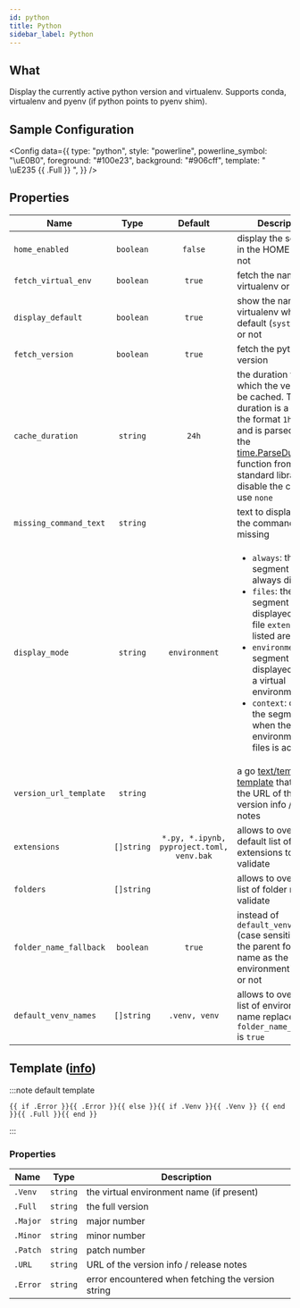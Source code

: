 ```yaml
---
id: python
title: Python
sidebar_label: Python
---
```


## What

Display the currently active python version and virtualenv.
Supports conda, virtualenv and pyenv (if python points to pyenv shim).

## Sample Configuration


<Config
  data={{
    type: "python",
    style: "powerline",
    powerline_symbol: "\uE0B0",
    foreground: "#100e23",
    background: "#906cff",
    template: " \uE235 {{ .Full }} ",
  }}
/>

## Properties

| Name                   |    Type    |                  Default                  | Description                                                                                                                                                                                                                                                                                                             |
| ---------------------- | :--------: | :---------------------------------------: | ----------------------------------------------------------------------------------------------------------------------------------------------------------------------------------------------------------------------------------------------------------------------------------------------------------------------- |
| `home_enabled`         | `boolean`  |                  `false`                  | display the segment in the HOME folder or not                                                                                                                                                                                                                                                                           |
| `fetch_virtual_env`    | `boolean`  |                  `true`                   | fetch the name of the virtualenv or not                                                                                                                                                                                                                                                                                 |
| `display_default`      | `boolean`  |                  `true`                   | show the name of the virtualenv when it's default (`system`, `base`) or not                                                                                                                                                                                                                                             |
| `fetch_version`        | `boolean`  |                  `true`                   | fetch the python version                                                                                                                                                                                                                                                                                                |
| `cache_duration`       |  `string`  |                   `24h`                   | the duration for which the version will be cached. The duration is a string in the format `1h2m3s` and is parsed using the [time.ParseDuration] function from the Go standard library. To disable the cache, use `none`                                                                                                 |
| `missing_command_text` |  `string`  |                                           | text to display when the command is missing                                                                                                                                                                                                                                                                             |
| `display_mode`         |  `string`  |               `environment`               | <ul><li>`always`: the segment is always displayed</li><li>`files`: the segment is only displayed when file `extensions` listed are present</li><li>`environment`: the segment is only displayed when in a virtual environment</li><li>`context`: displays the segment when the environment or files is active</li></ul> |
| `version_url_template` |  `string`  |                                           | a go [text/template][go-text-template] [template][templates] that creates the URL of the version info / release notes                                                                                                                                                                                                   |
| `extensions`           | `[]string` | `*.py, *.ipynb, pyproject.toml, venv.bak` | allows to override the default list of file extensions to validate                                                                                                                                                                                                                                                      |
| `folders`              | `[]string` |                                           | allows to override the list of folder names to validate                                                                                                                                                                                                                                                                 |
| `folder_name_fallback` | `boolean`  |                  `true`                   | instead of `default_venv_names` (case sensitive), use the parent folder name as the virtual environment's name or not                                                                                                                                                                                                   |
| `default_venv_names`   | `[]string` |               `.venv, venv`               | allows to override the list of environment's name replaced when `folder_name_fallback` is `true`                                                                                                                                                                                                                        |

## Template ([info][templates])

:::note default template

```template
{{ if .Error }}{{ .Error }}{{ else }}{{ if .Venv }}{{ .Venv }} {{ end }}{{ .Full }}{{ end }}
```

:::

### Properties

| Name     | Type     | Description                                        |
| -------- | -------- | -------------------------------------------------- |
| `.Venv`  | `string` | the virtual environment name (if present)          |
| `.Full`  | `string` | the full version                                   |
| `.Major` | `string` | major number                                       |
| `.Minor` | `string` | minor number                                       |
| `.Patch` | `string` | patch number                                       |
| `.URL`   | `string` | URL of the version info / release notes            |
| `.Error` | `string` | error encountered when fetching the version string |

[go-text-template]: https://golang.org/pkg/text/template/
[templates]: /docs/configuration/templates
[time.ParseDuration]: https://golang.org/pkg/time/#ParseDuration
